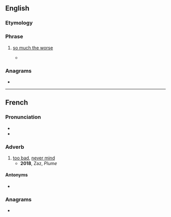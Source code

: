 ==English==

===Etymology===
{{bor|en|fr|tant pis}}

===Phrase===
{{en-phrase|head=tant pis}}

# {{lb|en|italicized|foreign phrase}} [[so much the worse]]
#* {{quote-book|en|year=1975|author=Tennessee Williams|authorlink=Tennessee Williams|title=Memoirs|publisher=New Directions Publishing|ISBN=9780811216692|page=105|year_published=2006|pageurl=https://books.google.com/books?id=UamrDjOFI2sC&lpg=PA105&dq=%22tant%20pis%22&pg=PA105|passage=Then deep melancholia struck her, the lace was left out of whatever fine lace should be kept in for moth protection, and the moths ate it up. Oh, well. '''Tant pis'''.}}

===Anagrams===
* {{anagrams|en|a=ainpstt|tanpits}}

----

==French==

===Pronunciation===
* {{fr-IPA}}
* {{audio|fr|LL-Q150 (fra)-WikiLucas00-tant pis.wav|Audio}}

===Adverb===
{{fr-adv}}

# [[too bad]], [[never mind]]
#* '''2018''', Zaz, ''Plume''
#*: {{quote|fr|Si je me brûle, '''tant pis'''.}}
#: {{ux|fr|― Elle ne sera pas là demain. ― Bon, '''tant pis''', ce n'est pas grave, on fera sans elle.|"She will not be there tomorrow." ―"Oh, '''too bad''', it's not important, we'll go on without her."}}
#: {{ux|fr|― Madame, j'ai oublié mes devoirs! ― '''Tant pis'''!|"Miss, I forgot my homework!" ―'''"Too bad"'''}}

====Antonyms====
* {{l|fr|tant mieux}}

===Anagrams===
* {{l|fr|pistant}}